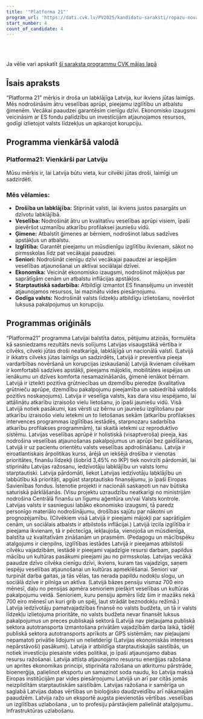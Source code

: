 ```yaml
---
title: '"Platforma 21"'
program_url: 'https://dati.cvk.lv/PV2025/kandidatu-saraksti/ropazu-novads/platforma-21'
start_number: 4
count_of_candidate: 4
---
```



<Badge text="Cilvēka labklājība" variant="note" size="small" /> <Badge text="Veselības aprūpe bez gaidīšanas" variant="note" size="small" /> <Badge text="Kvalitatīva izglītība visiem" variant="note" size="small" /> <Badge text="Eiroatlantiskā drošība" variant="note" size="small" /> <Badge text="Atjaunojamie resursi" variant="note" size="small" />

<br/><br/> 

<Card title='Šis ir mākslīga intelekta ģenerēts apraksts' icon='starlight'>
    Ja vēlie vari apskatīt <a href={frontmatter.program_url} target='_blank'>šī saraksta programmu CVK mājas lapā</a>
    </Card>

## Īsais apraksts

“Platforma 21” mērķis ir droša un labklājīga Latvija, kur ikviens jūtas laimīgs. Mēs nodrošināsim ātru veselības aprūpi, pieejamu izglītību un atbalstu ģimenēm. Vecākai paaudzei garantēsim cienīgu dzīvi. Ekonomisko izaugsmi veicināsim ar ES fondu palīdzību un investīcijām atjaunojamos resursos, godīgi izlietojot valsts līdzekļus un apkarojot korupciju.

## Programma vienkāršā valodā

### Platforma21: Vienkārši par Latviju

Mūsu mērķis ir, lai Latvija būtu vieta, kur cilvēki jūtas droši, laimīgi un sadzirdēti.

### Mēs vēlamies:
*   **Drošība un labklājība:** Stiprināt valsti, lai ikviens justos pasargāts un dzīvotu labklājībā.
*   **Veselība:** Nodrošināt ātru un kvalitatīvu veselības aprūpi visiem, īpaši pievēršot uzmanību atkarību profilaksei jauniešu vidū.
*   **Ģimene:** Atbalstīt ģimenes ar bērniem, nodrošinot labus sadzīves apstākļus un atbalstu.
*   **Izglītība:** Garantēt pieejamu un mūsdienīgu izglītību ikvienam, sākot no pirmsskolas līdz pat vecākajai paaudzei.
*   **Seniori:** Nodrošināt cienīgu dzīvi vecākajai paaudzei ar iespējām veselības atjaunošanai un aktīvai sociālajai dzīvei.
*   **Ekonomika:** Veicināt ekonomisko izaugsmi, nodrošinot mājokļus par saprātīgām cenām un atbalstu inflācijas apstākļos.
*   **Starptautiskā sadarbība:** Atbildīgi izmantot ES finansējumu un investēt atjaunojamos resursos, lai mazinātu vides piesārņojumu.
*   **Godīga valsts:** Nodrošināt valsts līdzekļu atbildīgu izlietošanu, novēršot luksusa pakalpojumus un korupciju.


## Programmas oriģināls

“Platforma21” programma Latvijai
balstīta datos, pētijumu atziņās, formulēta kā sasniedzams rezultāts nevis solījums
Latvijas visaugstākā vērtība ir cilvēks, cilveki jūtas droši neatkarīgā, labklājīgā un nacionālā valstī. (Latvijā ir ikkatrs cilveks jūtas laimīgs un sadzirdēts, Latvijā ir preventīva pieeja vardarbības novēršanā un korupcijas izskaušanā)
Latvijā ikvienam cilvēkam ir komfortabli sadzīves apstākļi, pieejams mājoklis, mobilitātes iespējas un ienākumu un dzīves komforta nesamazināšanās, ģimenē ienākot bērnam.
Latvijā ir izteikti pozitīva grūtniecības un dzemdību pieredze (kvalitatīva grūtnieču aprūpe, dzemdību pakalpojumu pieejamība un sabiedrībā valdošs pozitīvs noskaņojums).
Latvija ir veselīga valsts, kas dara visu iespējamo, lai attālinātu atkarību izraisošo vielu lietošanu, jo īpaši jauniešu vidū. Visā Latvijā notiek pasākumi, kas vērsti uz bērnu un jauniešu izglītošanu par atkarību izraisošo vielu ietekmi un to lietošanas sekām (atkarību profilakses intervences programmas izglītības iestādēs, starpnozaru sadarbība atkarību profilakses programmām), tai skaitā ietekmi uz reproduktīvo sistēmu.
Latvijas veselības aprūpē ir holistiskā (visaptveroša) pieeja, kas nodrošina veselības atjaunošanas pakalpojumus un aprūpi bez gaidīšanas, Latvijā ir uz pacientu orientētu valsts veselības apdrošināšanu.
Latvija ir eiroatlantiskais ārpolitikas kurss, ārējā un iekšējā drošība ir vienotas prioritātes, finanšu līdzekļi (šobrīd 3,45% no IKP) tiek novirzīti pārdomāti, lai stiprinātu Latvijas ražosanu, iedzīvotāju labklājību un valsts lomu starptautiski.
Latvija pārdomāti, liekot Latvijas iedzīvotāju labklājību un labbūtību kā prioritāti, apgūst starptautisko finansējumu, jo īpaši Eiropas Savienības fondus. Īstenotie projekti ir nacionāli saskaņoti un nav būtiska saturiskā pārklāšanās. (Visu projektu uzraudzību neatkarīgi no ministrijām nodrošina Centrālā finanšu un līgumu aģentūra un/vai Valsts kontrole.
Latvijas valsts ir sasniegusi labāko ekonomisko izaugsmi, tā paredz personīgo materiālo nodrošinājumu, drošības sajūtu par nākotni un prognozējamību. (Cilvēkiem visā Latvijā ir pieejami mājokļi par saprātīgām cenām, un sociālais atbalsts ir atbilstošs inflācijai.)
Latvijā izcila izglītība ir pieejama ikvienam, tā ir pēctecīga, iekļaujoša, vienojoša un mūsdienīga, balstīta uz kvalitatīvām zināšanām un prasmēm. (Pedagogu un mācībspēku atalgojums ir cieņpilns, izglītības iestādes Latvijā ir pieejamas atbilstoši cilvēku vajadzībām, iestādē ir pieejami vajadzīgie resursi darbam, papildus mācību un kultūras pasākumi pieejami jau no pirmsskolas.
Latvijas vecākā paaudze dzīvo cilvēka cienīgu dzīvi, ikviens, kuram tas vajadzīgs, saņem iespēju veselības atjaunošanai un kultūras apmeklēšanai. Seniori var turpināt darba gaitas, ja tās vēlas, tas nerada papildu nodokļu slogu, un sociālā dzīve ir pilnīga un aktīva. (Latvijā bāzes pensiju vismaz 700 eiro mēnesī, daļu no pensijas apmēra senioriem piešķirt veselības un kultūras pakalpojumu veidā. Senioriem, kuru pensiju apmērs līdz šim ir mazāks nekā 700 eiro mēnesī un kuri grib un spēj, ļaut strādāt beznodokļu režīmā.)
Latvija iedzīvotāju pamatvajadzības finansē no valsts budžeta, un tā ir valsts līdzekļu izlietojuma prioritāte, no valsts budžeta nevar finansēt luksus pakalpojumus un preces publiskajā sektorā (Latvijā nav pieļaujama publiskā sektora autotransporta izmantošana privātām vajadzībām darba laikā, tādēļ publiskā sektora autotransports aprīkots ar GPS sistēmām; nav pieļaujami nepamatoti privātie lidojumi un nelietderīgi (Latvijas ekonomiskās intereses nepārstāvoši) pasākumi).
Latvija ir atbildīga starptautiskajās saistībās, un notiek investīciju piesaiste vides politikai, jo īpaši atjaunojamo dabas resursu ražošanai. Latvija attīsta atjaunojamo resusrsu enerģijas ražošana un aprites ekonomikas principi, stiprināta ražošana un atkritumu pārstrāde, bioenerģija, palielinot eksportu un samazinot soda naudu, ko Latvija maksā Eiropas institūcijām par vides piesārņojumu Latvijā un arī par citās jomās neizpildītām starptautiskām saistībām.
Latvijas ražošana ir samērīga un saglabā Latvijas dabas vērtības un bioloģisko daudzveidību arī nākamajām paaudzēm. Latvija ražo un eksportē augsta pievienotās vērtības .veselības un izglītības uzlabošana , un to profesiju pārstāvjiem palielināt atalgojumu.. Infrastruktūras uzlabošanu.
